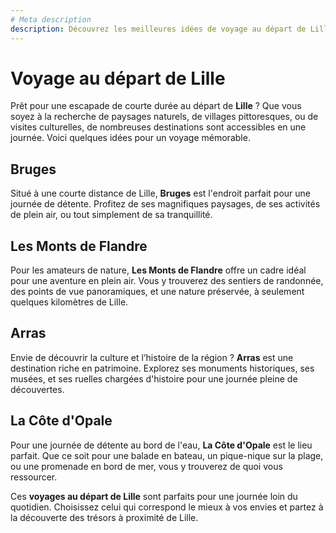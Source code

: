 ```yaml
---
# Meta description
description: Découvrez les meilleures idées de voyage au départ de Lille pour une journée inoubliable. Excursions, nature, culture, et bien plus.
---
```


# Voyage au départ de Lille

Prêt pour une escapade de courte durée au départ de **Lille** ? Que vous soyez à la recherche de paysages naturels, de villages pittoresques, ou de visites culturelles, de nombreuses destinations sont accessibles en une journée. Voici quelques idées pour un voyage mémorable.

## Bruges

Situé à une courte distance de Lille, **Bruges** est l'endroit parfait pour une journée de détente. Profitez de ses magnifiques paysages, de ses activités de plein air, ou tout simplement de sa tranquillité.

## Les Monts de Flandre

Pour les amateurs de nature, **Les Monts de Flandre** offre un cadre idéal pour une aventure en plein air. Vous y trouverez des sentiers de randonnée, des points de vue panoramiques, et une nature préservée, à seulement quelques kilomètres de Lille.

<PromotionSection />

## Arras

Envie de découvrir la culture et l’histoire de la région ? **Arras** est une destination riche en patrimoine. Explorez ses monuments historiques, ses musées, et ses ruelles chargées d'histoire pour une journée pleine de découvertes.

## La Côte d'Opale

Pour une journée de détente au bord de l'eau, **La Côte d'Opale** est le lieu parfait. Que ce soit pour une balade en bateau, un pique-nique sur la plage, ou une promenade en bord de mer, vous y trouverez de quoi vous ressourcer.

Ces **voyages au départ de Lille** sont parfaits pour une journée loin du quotidien. Choisissez celui qui correspond le mieux à vos envies et partez à la découverte des trésors à proximité de Lille.
